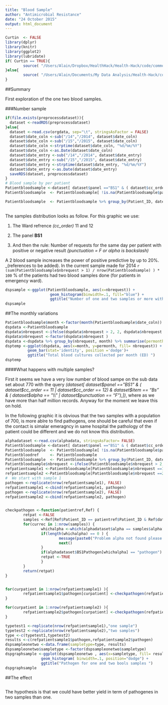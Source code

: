 ```yaml
---
title: "Blood Sample"
author: "Antimicrobial Resistance"
date: "24 October 2015"
output: html_document
---
```

```r
Curtin  <- FALSE
library(dplyr)
library(knitr)
library(ggplot2)
library(lubridate)
if( Curtin == TRUE){
        source( "/Users/Alain/Dropbox/HealthHack/Health-Hack/code/common.R")
}else{
        source( "/Users/Alain/Documents/My Data Analysis/Health-Hack/code/common.R")   
}
```
##Summary

First exploration of the one two blood samples.

###Number sample

```r
if(file.exists(preprocessdataset)){
  dataset <-readRDS(preprocessdataset)       
}else{
  dataset <-read.csv(orgdata, sep="\t", stringsAsFactor = FALSE)
  dataset$date_coln <-sub("/14","/2014", dataset$date_coln)
  dataset$date_coln <-sub("/15","/2015", dataset$date_coln)
  dataset$date_coln <-strptime(dataset$date_coln, "%d/%m/%Y")
  dataset$date_coln <-as.Date(dataset$date_coln)
  dataset$date_entry <-sub("/14","/2014", dataset$date_entry)
  dataset$date_entry <-sub("/15","/2015", dataset$date_entry)
  dataset$date_entry <-strptime(dataset$date_entry, "%d/%m/%Y")
  dataset$date_entry <-as.Date(dataset$date_entry)
  saveRDS(dataset, preprocessdataset)
} 
# Blood sample by per patient
Patientbloodsample <-dataset[ dataset$panel =="BS1" & ( dataset$cc_order == 11 | dataset$cc_order == 12) & dataset$item == "Bs" &  ( dataset$alpha == "\\" | dataset$punctuation == "F"),] 
Patientbloodsample  <- Patientbloodsample[ !is.na(Patientbloodsample$panel),]

Patientbloodsample  <- Patientbloodsample %>% group_by(Patient_ID, date_coln) %>% summarise( nbrequest = length(unique(Request_ID)))
                                                                                                                                                                                    
```

The samples distribution looks as follow. For this graphic we use:

1. The Ward refrence _(cc_order)_ 11 and 12

2. The panel __BS1__

3. And then the rule: Number of requests for the same day per patient with positive or negative result _(punctuation = F or alpha is backslash)_

A 2 blood sample increases the power of positive predictive by up to 20%. _(references to be added). In the current sample made for 2014  ```r  (sum(Patientbloodsample$nbrequest > 1) / nrow(Patientbloodsample) ) * 100``` % of the patients had two blood samples done (for patients in emergency ward).

```r
dspsample <-ggplot(Patientbloodsample, aes(x=nbrequest)) + 
                    geom_histogram(binwidth=.1, fill="blue") +
                    ggtitle("Number of one and two samples or more with puctuation F")
dspsample
```

##The monthly variations

```r
Patientbloodsample$month <-factor(month(Patientbloodsample$date_coln))
dspdata <-Patientbloodsample 
dspdata$nbrequest <-ifelse(dspdata$nbrequest > 2, 2, dspdata$nbrequest )
dspdata$nbrequest <-factor(dspdata$nbrequest )
dspdata <-dspdata %>% group_by(nbrequest, month) %>% summarise(permonth=n())
dsptemp <-ggplot(dspdata, aes(x=month, y=permonth, fill= nbrequest)) +
          geom_bar(stat='identity', position ='dodge')+
          ggtitle("Total blood cultures collected per month (ED) ")
dsptemp
```

####What happens with multiple samples? 

First it seems we have a very low number of blood sampe on the sub data set about 770 with the query _(dataset[ dataset$panel =="BS1" & ( dataset$cc_order == 11 | dataset$cc_order == 12) & dataset$item == "Bs" &  ( dataset$alpha == "\\" | dataset$punctuation == "F"),])_, where as we have more than half million records. Anyway for the moment we leave this on hold. 

In the following graphic it is obvious that the two samples with a population of 700, is  more ablre to find pathogens, one should be careful that even if the contact is simalar emeragncy in same hospital the pathology of the patient could be different and we do not know this distribution. 

```r
alphadataset <-read.csv(alphadata, stringsAsFactor= FALSE)
Patientbloodsample <-dataset[ dataset$panel =="BS1" & ( dataset$cc_order == 11 | dataset$cc_order == 12) & dataset$item == "Bs" &   dataset$punctuation == "F",] 
Patientbloodsample  <- Patientbloodsample[ !is.na(Patientbloodsample$panel),]
Patientbloodref     <- Patientbloodsample
Patientbloodsample  <- Patientbloodsample %>% group_by(Patient_ID, date_coln) %>% summarise( nbrequest = length(unique(Request_ID)))
Patientbloodsample$nbrequest <-ifelse(Patientbloodsample$nbrequest > 2, 2, Patientbloodsample$nbrequest )
refpatientsample1 <-Patientbloodsample[Patientbloodsample$nbrequest ==1, ]
refpatientsample2 <-Patientbloodsample[Patientbloodsample$nbrequest ==2, ]
#  We start with sample 1 
pathogen <-replicate(nrow(refpatientsample1), FALSE)
refpatientsample1 <-cbind(refpatientsample1, pathogen)
pathogen <-replicate(nrow(refpatientsample2), FALSE)
refpatientsample2 <-cbind(refpatientsample2, pathogen)


checkpathogen <-function(patientref,Ref) {
        retpat <-FALSE
        samples <-Ref[Ref$Patient_ID == patientref$Patient_ID & Ref$date_coln == patientref$date_coln, ]
        for(currec in 1:nrow(samples)) {
                whichalpha <-which(alphadataset$alpha == samples$alpha[currec])
                if(length(whichalpha) == 0 ) {
                        message(paste0("Problem alpha not found please check alpha table : ",samples$alpha[currec]))
                        next()
                }
                if(alphadataset$BS1Pathogen[whichalpha] == "pathogen") {
                retpat <-TRUE  
                }
        }
        return(retpat)
}


for(curpatient in 1:nrow(refpatientsample1) ){
        refpatientsample1$pathogen[curpatient] <-checkpathogen(refpatientsample1[curpatient,], Patientbloodref)
}

for(curpatient in 1:nrow(refpatientsample2) ){
        refpatientsample2$pathogen[curpatient] <-checkpathogen(refpatientsample2[curpatient,], Patientbloodref)
}

typetest1 <-replicate(nrow(refpatientsample1),"one sample")
typetest2 <-replicate(nrow(refpatientsample2),"two samples")
type <-c(typetest1,typetest2)
results <-c(refpatientsample1$pathogen,refpatientsample2$pathogen)
dspsampleonetwo <-data.frame(sampletype=type, results)
dspsampleonetwo$sampletype <-factor(dspsampleonetwo$sampletype)
dspgraphsample <-ggplot(dspsampleonetwo , aes(x=sampletype, fill= results)) +
                geom_histogram( binwidth=.1, position="dodge") +
                ggtitle("Pathogen for one and two bools samples ")                         
dspgraphsample                                 
```


##The effect 
```r

```

The hypothesis is that we could have better yield in term of pathogenes in two samples than one. 
